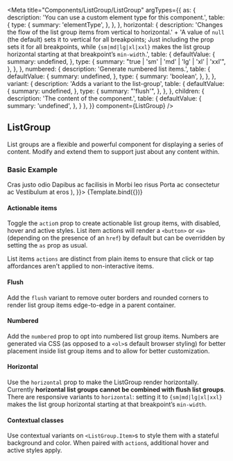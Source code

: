 

<Meta
    title="Components/ListGroup/ListGroup"
    argTypes={{
        as: {
            description: 'You can use a custom element type for this component.',
            table: {
                type: {
                    summary: 'elementType',
                },
            },
        },
        horizontal: {
            description: 'Changes the flow of the list group items from vertical to horizontal.' +
                'A value of `null` (the default) sets it to vertical for all breakpoints; Just including the prop sets it for all breakpoints, while `{sm|md|lg|xl|xxl}` makes the list group horizontal starting at that breakpoint’s `min-width`.',
            table: {
                defaultValue: {
                    summary: undefined,
                },
                type: {
                    summary: "true | 'sm' | 'md' | 'lg' | 'xl' | 'xxl'",
                },
            },
        },
        numbered: {
            description: 'Generate numbered list items.',
            table: {
                defaultValue: {
                    summary: undefined,
                },
                type: {
                    summary: 'boolean',
                },
            },
        },
        variant: {
            description: 'Adds a variant to the list-group',
            table: {
                defaultValue: {
                    summary: undefined,
                },
                type: {
                    summary: "'flush'",
                },
            },
        },
        children: {
            description: 'The content of the component.',
            table: {
                defaultValue: {
                    summary: 'undefined',
                },
            }
        },
    }}
    component={ListGroup}
/>


## ListGroup

List groups are a flexible and powerful component for displaying a series of content. Modify and extend them to support just about any content within.

### Basic Example
<Canvas>
    <Story
        name="Demo"
        args={{
            variant: undefined,
            as: 'ul',
            horizontal: undefined,
            numbered: undefined,
            children: (
                <>
                    <ListGroup.Item>Cras justo odio</ListGroup.Item>
                    <ListGroup.Item>Dapibus ac facilisis in</ListGroup.Item>
                    <ListGroup.Item>Morbi leo risus</ListGroup.Item>
                    <ListGroup.Item>Porta ac consectetur ac</ListGroup.Item>
                    <ListGroup.Item>Vestibulum at eros</ListGroup.Item>
                </>
            ),
        }}>
        {Template.bind({})}
    </Story>
</Canvas>

<ArgsTable story="Demo" />

#### Actionable items

Toggle the `actio`n prop to create actionable list group items, with disabled, hover and active styles. List item actions will render a `<button>` or `<a>` (depending on the presence of an `href`) by default but can be overridden by setting the `as` prop as usual.

List items `actions` are distinct from plain items to ensure that click or tap affordances aren't applied to non-interactive items.

<Canvas>
    <Story id="components-listgroup-listgroup--actionable" />
</Canvas>

#### Flush

Add the `flush` variant to remove outer borders and rounded corners to render list group items edge-to-edge in a parent container.

<Canvas>
    <Story id="components-listgroup-listgroup--flush" />
</Canvas>

#### Numbered

Add the `numbered` prop to opt into numbered list group items. Numbers are generated via CSS (as opposed to a `<ol>`s default browser styling) for better placement inside list group items and to allow for better customization.

<Canvas>
    <Story id="components-listgroup-listgroup--numbered" />
</Canvas>

#### Horizontal

Use the `horizontal` prop to make the ListGroup render horizontally. Currently <b>horizontal list groups cannot be combined with flush list groups</b>.
There are responsive variants to `horizontal`: setting it to `{sm|md|lg|xl|xxl}` makes the list group horizontal starting at that breakpoint’s `min-width`.

<Canvas>
    <Story id="components-listgroup-listgroup--horizontal" />
</Canvas>

#### Contextual classes

Use contextual variants on `<ListGroup.Item>`s to style them with a stateful background and color.
When paired with `action`s, additional hover and active styles apply.

<Canvas>
    <Story id="components-listgroup-listgroup--contextual-classes" />
</Canvas>
